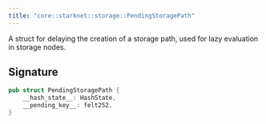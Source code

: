 ```yaml
---
title: "core::starknet::storage::PendingStoragePath"
---
```


A struct for delaying the creation of a storage path, used for lazy evaluation in storage nodes.



## Signature

```rust
pub struct PendingStoragePath {
    __hash_state__: HashState,
    __pending_key__: felt252,
}
```



